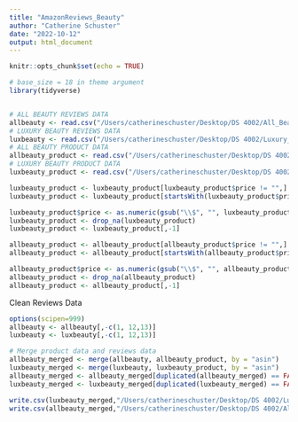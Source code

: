 ```yaml
---
title: "AmazonReviews_Beauty"
author: "Catherine Schuster"
date: "2022-10-12"
output: html_document
---
```


```r
knitr::opts_chunk$set(echo = TRUE)
```

```r
# base_size = 18 in theme argument
library(tidyverse)


# ALL BEAUTY REVIEWS DATA
allbeauty <- read.csv("/Users/catherineschuster/Desktop/DS 4002/All_Beauty.csv") 
# LUXURY BEAUTY REVIEWS DATA
luxbeauty <- read.csv("/Users/catherineschuster/Desktop/DS 4002/Luxury_Beauty.csv") 
# ALL BEAUTY PRODUCT DATA
allbeauty_product <- read.csv("/Users/catherineschuster/Desktop/DS 4002/meta_All_Beauty.csv") 
# LUXURY BEAUTY PRODUCT DATA
luxbeauty_product <- read.csv("/Users/catherineschuster/Desktop/DS 4002/meta_Luxury_Beauty.csv") 
```


```r
luxbeauty_product <- luxbeauty_product[luxbeauty_product$price != "",]
luxbeauty_product <- luxbeauty_product[startsWith(luxbeauty_product$price, ".") == FALSE,]

luxbeauty_product$price <- as.numeric(gsub("\\$", "", luxbeauty_product$price))
luxbeauty_product <- drop_na(luxbeauty_product)
luxbeauty_product <- luxbeauty_product[,-1]

allbeauty_product <- allbeauty_product[allbeauty_product$price != "",]
allbeauty_product <- allbeauty_product[startsWith(allbeauty_product$price, ".") == FALSE,]

allbeauty_product$price <- as.numeric(gsub("\\$", "", allbeauty_product$price))
allbeauty_product <- drop_na(allbeauty_product)
allbeauty_product <- allbeauty_product[,-1]
```

Clean Reviews Data
```r
options(scipen=999)
allbeauty <- allbeauty[,-c(1, 12,13)]
luxbeauty <- luxbeauty[,-c(1, 12,13)]

# Merge product data and reviews data
allbeauty_merged <- merge(allbeauty, allbeauty_product, by = "asin")
luxbeauty_merged <- merge(luxbeauty, luxbeauty_product, by = "asin")
allbeauty_merged <- allbeauty_merged[duplicated(allbeauty_merged) == FALSE,]
luxbeauty_merged <- luxbeauty_merged[duplicated(luxbeauty_merged) == FALSE,]

write.csv(luxbeauty_merged,"/Users/catherineschuster/Desktop/DS 4002/LuxBeauty_Merged.csv", row.names = FALSE)
write.csv(allbeauty_merged,"/Users/catherineschuster/Desktop/DS 4002/AllBeauty_Merged.csv", row.names = FALSE)
```


